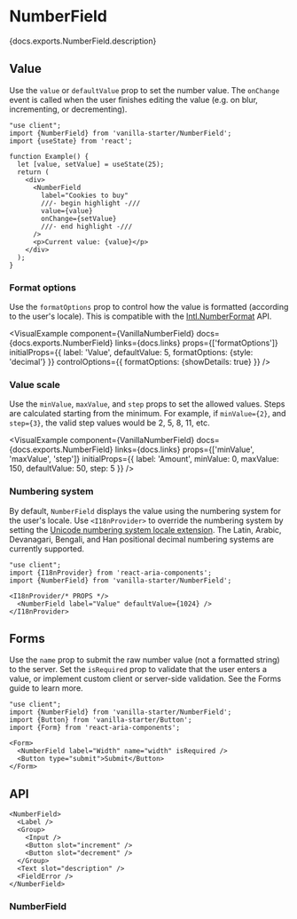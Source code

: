 


# NumberField

<PageDescription>{docs.exports.NumberField.description}</PageDescription>

<ExampleSwitcher>
  <VisualExample
    component={VanillaNumberField}
    docs={vanillaDocs.exports.NumberField}
    links={vanillaDocs.links}
    props={['label', 'formatOptions', 'isDisabled']}
    initialProps={{label: 'Width', defaultValue: 1024, minValue: 0}}
    type="vanilla"
    files={["starters/docs/src/NumberField.tsx", "starters/docs/src/NumberField.css"]} />
  <VisualExample
    component={TailwindNumberField}
    docs={vanillaDocs.exports.NumberField}
    links={vanillaDocs.links}
    props={['label', 'formatOptions', 'isDisabled']}
    initialProps={{label: 'Width', defaultValue: 1024, minValue: 0}}
    type="tailwind"
    files={["starters/tailwind/src/NumberField.tsx"]} />
</ExampleSwitcher>

## Value

Use the `value` or `defaultValue` prop to set the number value. The `onChange` event is called when the user finishes editing the value (e.g. on blur, incrementing, or decrementing).

```tsx render
"use client";
import {NumberField} from 'vanilla-starter/NumberField';
import {useState} from 'react';

function Example() {
  let [value, setValue] = useState(25);
  return (
    <div>
      <NumberField
        label="Cookies to buy"
        ///- begin highlight -///
        value={value}
        onChange={setValue}
        ///- end highlight -///
      />
      <p>Current value: {value}</p>
    </div>
  );
}
```

### Format options

Use the `formatOptions` prop to control how the value is formatted (according to the user's locale). This is compatible with the [Intl.NumberFormat](https://developer.mozilla.org/en-US/docs/Web/JavaScript/Reference/Global_Objects/Intl/NumberFormat/NumberFormat) API.

<VisualExample
  component={VanillaNumberField}
  docs={docs.exports.NumberField}
  links={docs.links}
  props={['formatOptions']}
  initialProps={{
    label: 'Value',
    defaultValue: 5,
    formatOptions: {style: 'decimal'}
  }}
  controlOptions={{
    formatOptions: {showDetails: true}
  }} />

### Value scale

Use the `minValue`, `maxValue`, and `step` props to set the allowed values. Steps are calculated starting from the minimum. For example, if `minValue={2}`, and `step={3}`, the valid step values would be 2, 5, 8, 11, etc.

<VisualExample
  component={VanillaNumberField}
  docs={docs.exports.NumberField}
  links={docs.links}
  props={['minValue', 'maxValue', 'step']}
  initialProps={{
    label: 'Amount',
    minValue: 0,
    maxValue: 150,
    defaultValue: 50,
    step: 5
  }} />

### Numbering system

By default, `NumberField` displays the value using the numbering system for the user's locale. Use `<I18nProvider>` to override the numbering system by setting the [Unicode numbering system locale extension](https://developer.mozilla.org/en-US/docs/Web/JavaScript/Reference/Global_Objects/Intl/Locale/numberingSystem#adding_a_numbering_system_via_the_locale_string). The Latin, Arabic, Devanagari, Bengali, and Han positional decimal numbering systems are currently supported.

```tsx render wide docs={docs.exports.I18nProvider} links={docs.links} props={['locale']} initialProps={{locale: 'hi-IN-u-nu-deva'}} controlOptions={{locale: 'numberingSystem'}}
"use client";
import {I18nProvider} from 'react-aria-components';
import {NumberField} from 'vanilla-starter/NumberField';

<I18nProvider/* PROPS */>
  <NumberField label="Value" defaultValue={1024} />
</I18nProvider>
```

## Forms

Use the `name` prop to submit the raw number value (not a formatted string) to the server. Set the `isRequired` prop to validate that the user enters a value, or implement custom client or server-side validation. See the Forms guide to learn more.

```tsx render
"use client";
import {NumberField} from 'vanilla-starter/NumberField';
import {Button} from 'vanilla-starter/Button';
import {Form} from 'react-aria-components';

<Form>
  <NumberField label="Width" name="width" isRequired />
  <Button type="submit">Submit</Button>
</Form>
```

## API

<Anatomy />

```tsx links={{NumberField: '#numberfield', Group: 'Group.html', Button: 'Button.html'}}
<NumberField>
  <Label />
  <Group>
    <Input />
    <Button slot="increment" />
    <Button slot="decrement" />
  </Group>
  <Text slot="description" />
  <FieldError />
</NumberField>
```

### NumberField

<PropTable component={docs.exports.NumberField} links={docs.links} />

<StateTable defaultClassName="react-aria-NumberField" properties={docs.exports.NumberFieldRenderProps.properties} />
